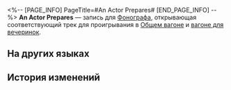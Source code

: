 <%-- [PAGE_INFO]
PageTitle=#An Actor Prepares#
[END_PAGE_INFO] --%>
{{Предмет Инфобокс
|id          = 210341
|Изображение = Предмет An Actor Prepares.png
|Тип         = Запись
|Инвентарь   = Ценные предметы
|Редкость    = 3
|Эффект      = 
|Описание    = Запись, которую можно воспроизвести на фонографе экспресса. Это может быть случайное приобретение или подарок от кого-то другого. Когда играет музыка, всплывают самые разные воспоминания: улыбки, встречи, прикосновения и волнение битвы. Может быть, поэтому, даже несмотря на стремительный прогресс общества, люди всё ещё собирают записи.<br />Текущая запись содержит трек An Actor Prepares.
}}
{{Описание|''Искренность эмоций и подлинность чувств - вот что требуется от актёров.''}}
'''An Actor Prepares''' — запись для [[Фонограф]]а, открывающая соответствующий трек для проигрывания в [[Общий вагон|Общем вагоне]] и [[Вагон для вечеринок|вагоне для вечеринок]].

==На других языках==
{{На других языках
|en   = "An Actor Prepares"
|zhs  = 《演员的自我修养》
|zht  = 《演員的自我修養》
|ja   = 『役者としての素養』
|ko   = ≪배우 수업≫
|es   = Un actor se prepara
|fr   = «&nbsp;An Actor Prepares&nbsp;»
|ru   = An Actor Prepares
|th   = "An Actor Prepares"
|vi   = "Sự Tu Dưỡng Của Diễn Viên"
|de   = „Ein Schauspieler bereitet sich vor“
|id   = "An Actor Prepares"
|pt   = "An Actor Prepares"
}}

==История изменений==
{{История изменений|3.5}}